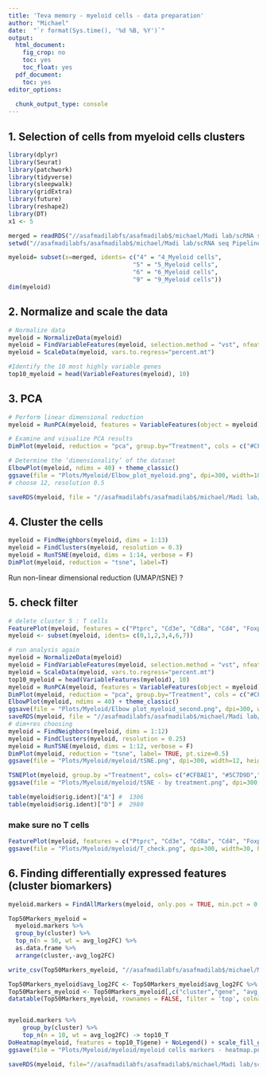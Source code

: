 ```yaml
---
title: 'Teva memory - myeloid cells - data preparation'
author: "Michael"
date:  "`r format(Sys.time(), '%d %B, %Y')`"
output:
  html_document: 
    fig_crop: no
    toc: yes
    toc_float: yes
  pdf_document:
    toc: yes
editor_options:
  
  chunk_output_type: console
---
```


## 1. Selection of cells from myeloid cells clusters
```r
library(dplyr)
library(Seurat)
library(patchwork)
library(tidyverse)
library(sleepwalk)
library(gridExtra)
library(future)
library(reshape2)
library(DT)
x1 <- 5

merged = readRDS("//asafmadilabfs/asafmadilab$/michael/Madi lab/scRNA seq Pipeline/m/sara_teva/3_groups/Objects/Teva_merged_object.rds")
setwd("//asafmadilabfs/asafmadilab$/michael/Madi lab/scRNA seq Pipeline/m/sara_teva/3_groups")

myeloid= subset(x=merged, idents= c("4" = "4_Myeloid cells", 
                                   "5" = "5_Myeloid cells",
                                   "6" = "6_Myeloid cells",
                                   "9" = "9_Myeloid cells"))
dim(myeloid)

```

## 2. Normalize and scale the data
```r
# Normalize data
myeloid = NormalizeData(myeloid)
myeloid = FindVariableFeatures(myeloid, selection.method = "vst", nfeatures = 2000)
myeloid = ScaleData(myeloid, vars.to.regress="percent.mt")

#Identify the 10 most highly variable genes
top10_myeloid = head(VariableFeatures(myeloid), 10)

```

## 3. PCA
```r
# Perform linear dimensional reduction
myeloid = RunPCA(myeloid, features = VariableFeatures(object = myeloid))

# Examine and visualize PCA results
DimPlot(myeloid, reduction = "pca", group.by="Treatment", cols = c("#CFBAE1", "#5C7D9D","#A4DEF9"), pt.size=1.1)

# Determine the ‘dimensionality’ of the dataset
ElbowPlot(myeloid, ndims = 40) + theme_classic()
ggsave(file = "Plots/Myeloid/Elbow_plot_myeloid.png", dpi=300, width=10, height=10)
# choose 12, resolution 0.5

saveRDS(myeloid, file = "//asafmadilabfs/asafmadilab$/michael/Madi lab/scRNA seq Pipeline/m/sara_teva/3_groups/Objects/Teva_myeloid_0_before_dim_object.rds")
```
#######################################################################################################################
## 4. Cluster the cells
```r
myeloid = FindNeighbors(myeloid, dims = 1:13)
myeloid = FindClusters(myeloid, resolution = 0.3)
myeloid = RunTSNE(myeloid, dims = 1:14, verbose = F)
DimPlot(myeloid, reduction = "tsne", label=T)
```
Run non-linear dimensional reduction (UMAP/tSNE) ?

## 5. check filter
```r
# delete cluster 5 : T cells
FeaturePlot(myeloid, features = c("Ptprc", "Cd3e", "Cd8a", "Cd4", "Foxp3"), order=TRUE,pt.size=1, reduction="tsne", ncol=2)
myeloid <- subset(myeloid, idents= c(0,1,2,3,4,6,7))

# run analysis again
myeloid = NormalizeData(myeloid)
myeloid = FindVariableFeatures(myeloid, selection.method = "vst", nfeatures = 2000)
myeloid = ScaleData(myeloid, vars.to.regress="percent.mt")
top10_myeloid = head(VariableFeatures(myeloid), 10)
myeloid = RunPCA(myeloid, features = VariableFeatures(object = myeloid))
DimPlot(myeloid, reduction = "pca", group.by="Treatment", cols = c("#CFBAE1", "#5C7D9D","#A4DEF9"), pt.size=1.1)
ElbowPlot(myeloid, ndims = 40) + theme_classic()
ggsave(file = "Plots/Myeloid/Elbow plot_myeloid_second.png", dpi=300, width=10, height=10)
saveRDS(myeloid, file = "//asafmadilabfs/asafmadilab$/michael/Madi lab/scRNA seq Pipeline/m/sara_teva/ateno+saline/Objects/Teva_myeloid_0_before_dim_object_2.rds")
# dim+res choosing
myeloid = FindNeighbors(myeloid, dims = 1:12)
myeloid = FindClusters(myeloid, resolution = 0.25)
myeloid = RunTSNE(myeloid, dims = 1:12, verbose = F)
DimPlot(myeloid, reduction = "tsne", label= TRUE, pt.size=0.5)
ggsave(file = "Plots/Myeloid/myeloid/tSNE.png", dpi=300, width=12, height=12)

TSNEPlot(myeloid, group.by ="Treatment", cols= c("#CFBAE1", "#5C7D9D","#A4DEF9"), pt.size=0.8)
ggsave(file = "Plots/Myeloid/myeloid/tSNE - by treatment.png", dpi=300, width=12, height=12)

table(myeloid$orig.ident)["A"] #  1306 
table(myeloid$orig.ident)["D"] #  2980 
```

### make sure no T cells
```r
FeaturePlot(myeloid, features = c("Ptprc", "Cd3e", "Cd8a", "Cd4", "Foxp3"), order=TRUE,pt.size=1, reduction="tsne", ncol=2)
ggsave(file = "Plots/Myeloid/myeloid/T_check.png", dpi=300, width=30, height=20)
```


## 6. Finding differentially expressed features (cluster biomarkers)
```r
myeloid.markers = FindAllMarkers(myeloid, only.pos = TRUE, min.pct = 0.25, logfc.threshold = 0.25, return.thresh = 0.05)

Top50Markers_myeloid =
  myeloid.markers %>%
  group_by(cluster) %>%
  top_n(n = 50, wt = avg_log2FC) %>%
  as.data.frame %>% 
  arrange(cluster,-avg_log2FC)

write_csv(Top50Markers_myeloid, "//asafmadilabfs/asafmadilab$/michael/Madi lab/scRNA seq Pipeline/m/sara_teva/ateno+saline/Excels/memory_myeloid_DE_genes.csv")

Top50Markers_myeloid$avg_log2FC <- Top50Markers_myeloid$avg_log2FC %>% round(2)
Top50Markers_myeloid <- Top50Markers_myeloid[,c("cluster","gene", "avg_log2FC", "p_val")] 
datatable(Top50Markers_myeloid, rownames = FALSE, filter = 'top', colnames = c('Cluster #', 'Gene Name', "log2(FC)", 'P.value'))


myeloid.markers %>%
    group_by(cluster) %>%
    top_n(n = 10, wt = avg_log2FC) -> top10_T
DoHeatmap(myeloid, features = top10_T$gene) + NoLegend() + scale_fill_gradientn(colors = c("blue", "white", "red"))
ggsave(file = "Plots/Myeloid/myeloid/myeloid cells markers - heatmap.png", dpi=300, width=12, height=20)

saveRDS(myeloid, file="//asafmadilabfs/asafmadilab$/michael/Madi lab/scRNA seq Pipeline/m/sara_teva/ateno+saline/Objects/Teva_myeloid_intermediate_object.rds")
```